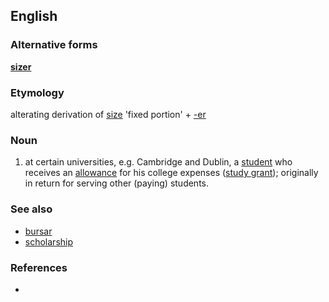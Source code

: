 ==English==

===Alternative forms===
'''[[sizer]]'''

===Etymology===
alterating derivation of [[size]] 'fixed portion' + [[-er]]

===Noun===
{{en-noun}}

# {{UK}} at certain universities, e.g. Cambridge and Dublin, a [[student]] who receives an [[allowance]] for his college expenses ([[study grant]]); originally in return for serving other (paying) students.

===See also===
* [[bursar]]
* [[scholarship]]

===References===
* {{R:Websters}}